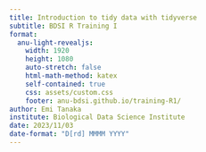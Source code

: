 ```yaml
---
title: Introduction to tidy data with tidyverse
subtitle: BDSI R Training I
format:
  anu-light-revealjs:
    width: 1920
    height: 1080
    auto-stretch: false
    html-math-method: katex
    self-contained: true
    css: assets/custom.css
    footer: anu-bdsi.github.io/training-R1/
author: Emi Tanaka
institute: Biological Data Science Institute
date: 2023/11/03
date-format: "D[rd] MMMM YYYY"
---
```


